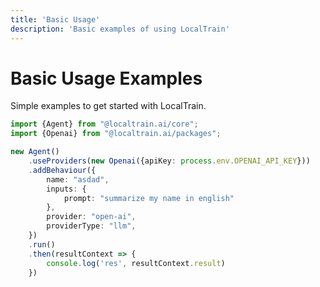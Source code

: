 ```yaml
---
title: 'Basic Usage'
description: 'Basic examples of using LocalTrain'
---
```


# Basic Usage Examples

Simple examples to get started with LocalTrain.


```typescript
import {Agent} from "@localtrain.ai/core";
import {Openai} from "@localtrain.ai/packages";

new Agent()
    .useProviders(new Openai({apiKey: process.env.OPENAI_API_KEY}))
    .addBehaviour({
        name: "asdad",
        inputs: {
            prompt: "summarize my name in english"
        },
        provider: "open-ai",
        providerType: "llm",
    })
    .run()
    .then(resultContext => {
        console.log('res', resultContext.result)
    })
```
